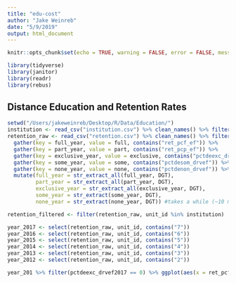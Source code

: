 ```yaml
---
title: "edu-cost"
author: "Jake Weinreb"
date: "5/9/2019"
output: html_document
---
```


```r
knitr::opts_chunk$set(echo = TRUE, warning = FALSE, error = FALSE, message = FALSE)
```

```r
library(tidyverse)
library(janitor)
library(readr)
library(rebus)
```

## Distance Education and Retention Rates

```r
setwd("/Users/jakeweinreb/Desktop/R/Data/Education/")
institution <- read_csv("institution.csv") %>% clean_names() %>% filter(instcat_hd2017 == 2)
retention_raw <- read_csv("retention.csv") %>% clean_names() %>% filter(unit_id %in% institution$unit_id) %>% 
  gather(key = full_year, value = full, contains("ret_pcf_ef")) %>% 
  gather(key = part_year, value = part, contains("ret_pcp_ef")) %>% 
  gather(key = exclusive_year, value = exclusive, contains("pctdeexc_drvef")) %>% 
  gather(key = some_year, value = some, contains("pctdesom_drvef")) %>% 
  gather(key = none_year, value = none, contains("pctdenon_drvef")) %>% 
  mutate(full_year = str_extract_all(full_year, DGT),
         part_year = str_extract_all(part_year, DGT),
         exclusive_year = str_extract_all(exclusive_year, DGT),
         some_year = str_extract(some_year, DGT),
         none_year = str_extract(none_year, DGT)) #takes a while (~10 mins)
```

```r
retention_filtered <- filter(retention_raw, unit_id %in% institution)
```

```r
year_2017 <- select(retention_raw, unit_id, contains("7"))
year_2016 <- select(retention_raw, unit_id, contains("6"))
year_2015 <- select(retention_raw, unit_id, contains("5"))
year_2014 <- select(retention_raw, unit_id, contains("4"))
year_2013 <- select(retention_raw, unit_id, contains("3"))
year_2012 <- select(retention_raw, unit_id, contains("2"))
```

```r
year_201 %>% filter(pctdeexc_drvef2017 == 0) %>% ggplot(aes(x = ret_pcf_ef2017d)) + geom_histogram()
```

